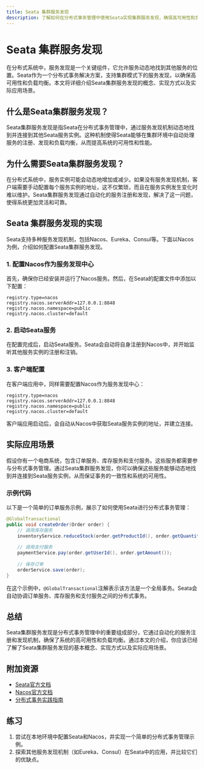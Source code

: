 ```yaml
---
title: Seata 集群服务发现
description: 了解如何在分布式事务管理中使用Seata实现集群服务发现，确保高可用性和负载均衡。
---
```


# Seata 集群服务发现

在分布式系统中，服务发现是一个关键组件，它允许服务动态地找到其他服务的位置。Seata作为一个分布式事务解决方案，支持集群模式下的服务发现，以确保高可用性和负载均衡。本文将详细介绍Seata集群服务发现的概念、实现方式以及实际应用场景。

## 什么是Seata集群服务发现？

Seata集群服务发现是指Seata在分布式事务管理中，通过服务发现机制动态地找到并连接到其他Seata服务实例。这种机制使得Seata能够在集群环境中自动处理服务的注册、发现和负载均衡，从而提高系统的可用性和性能。

## 为什么需要Seata集群服务发现？

在分布式系统中，服务实例可能会动态地增加或减少。如果没有服务发现机制，客户端需要手动配置每个服务实例的地址，这不仅繁琐，而且在服务实例发生变化时难以维护。Seata集群服务发现通过自动化的服务注册和发现，解决了这一问题，使得系统更加灵活和可靠。

## Seata 集群服务发现的实现

Seata支持多种服务发现机制，包括Nacos、Eureka、Consul等。下面以Nacos为例，介绍如何配置Seata集群服务发现。

### 1. 配置Nacos作为服务发现中心

首先，确保你已经安装并运行了Nacos服务。然后，在Seata的配置文件中添加以下配置：

```properties
registry.type=nacos
registry.nacos.serverAddr=127.0.0.1:8848
registry.nacos.namespace=public
registry.nacos.cluster=default
```

### 2. 启动Seata服务

在配置完成后，启动Seata服务。Seata会自动将自身注册到Nacos中，并开始监听其他服务实例的注册和注销。

### 3. 客户端配置

在客户端应用中，同样需要配置Nacos作为服务发现中心：

```properties
registry.type=nacos
registry.nacos.serverAddr=127.0.0.1:8848
registry.nacos.namespace=public
registry.nacos.cluster=default
```

客户端应用启动后，会自动从Nacos中获取Seata服务实例的地址，并建立连接。

## 实际应用场景

假设你有一个电商系统，包含订单服务、库存服务和支付服务。这些服务都需要参与分布式事务管理。通过Seata集群服务发现，你可以确保这些服务能够动态地找到并连接到Seata服务实例，从而保证事务的一致性和系统的可用性。

### 示例代码

以下是一个简单的订单服务示例，展示了如何使用Seata进行分布式事务管理：

```java
@GlobalTransactional
public void createOrder(Order order) {
    // 调用库存服务
    inventoryService.reduceStock(order.getProductId(), order.getQuantity());
    
    // 调用支付服务
    paymentService.pay(order.getUserId(), order.getAmount());
    
    // 保存订单
    orderService.save(order);
}
```

在这个示例中，`@GlobalTransactional`注解表示该方法是一个全局事务。Seata会自动协调订单服务、库存服务和支付服务之间的分布式事务。

## 总结

Seata集群服务发现是分布式事务管理中的重要组成部分，它通过自动化的服务注册和发现机制，确保了系统的高可用性和负载均衡。通过本文的介绍，你应该已经了解了Seata集群服务发现的基本概念、实现方式以及实际应用场景。

## 附加资源

- [Seata官方文档](https://seata.io/zh-cn/docs/overview/what-is-seata.html)
- [Nacos官方文档](https://nacos.io/zh-cn/docs/what-is-nacos.html)
- [分布式事务实践指南](https://dubbo.apache.org/zh/docs/v2.7/user/examples/distributed-transaction/)

## 练习

1. 尝试在本地环境中配置Seata和Nacos，并实现一个简单的分布式事务管理示例。
2. 探索其他服务发现机制（如Eureka、Consul）在Seata中的应用，并比较它们的优缺点。
